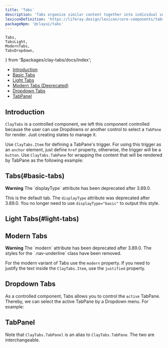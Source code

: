 ```yaml
---
title: 'Tabs'
description: 'Tabs organize similar content together into individual sections in the same page.'
lexiconDefinition: 'https://liferay.design/lexicon/core-components/tabs/'
packageNpm: '@clayui/tabs'
---
```


	Tabs,
	TabsLight,
	ModernTabs,
	TabsDropdown,
} from '$packages/clay-tabs/docs/index';

<div class="nav-toc-absolute">
<div class="nav-toc">

-   [Introduction](#introduction)
-   [Basic Tabs](#basic-tabs)
-   [Light Tabs](#light-tabs)
-   [Modern Tabs (Deprecated)](#modern-tabs)
-   [Dropdown Tabs](#dropdown-tabs)
-   [TabPanel](#tabpanel)

</div>
</div>

## Introduction

`ClayTabs` is a controlled component, we left this component controlled because the user can use Dropdowns or another control to select a `TabPane` for render. Just creating states to manage it.

Use `ClayTabs.Item` for defining a TabPane's trigger. For using this trigger as an `anchor` element, just define `href` property, otherwise, the trigger will be a `button`. Use `ClayTabs.TabPane` for wrapping the content that will be rendered by TabPane as the following example:

## Tabs(#basic-tabs)

<div class="clay-site-alert alert alert-warning">
	<strong class="lead">Warning</strong>
	The `displayType` attribute has been deprecated after 3.89.0.
</div>

This is the default tab. The `displayType` attribute was deprecated after 3.89.0. You no longer need to use `displayType="basic"` to output this style.

<Tabs />

## Light Tabs(#light-tabs)

<TabsLight />

## Modern Tabs

<div class="clay-site-alert alert alert-warning">
	<strong class="lead">Warning</strong>
	The `modern` attribute has been deprecated after 3.89.0. The styles for the `.nav-underline`
	class have been removed.
</div>

For the modern variant of Tabs use the `modern` property. If you need to justify the text inside the `ClayTabs.Item`, use the `justified` property.

<ModernTabs />

## Dropdown Tabs

As a controlled component, Tabs allows you to control the `active` TabPane. Thereby, we can select the active TabPane by a Dropdown menu. For example:

<TabsDropdown />

## TabPanel

Note that `ClayTabs.TabPanel` is an alias to `ClayTabs.TabPane`. The two are interchangeable.
